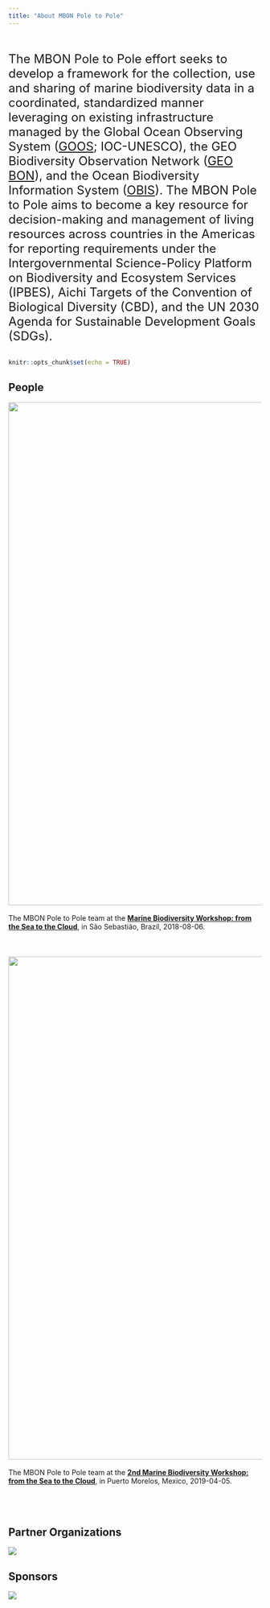 ```yaml
---
title: "About MBON Pole to Pole"
---
```

<br>
<br>
<font size="5"> 
The MBON Pole to Pole effort seeks to develop a framework for the collection, use and sharing of marine biodiversity data in a coordinated, standardized manner leveraging on existing infrastructure managed by the Global Ocean Observing System ([GOOS](http://www.goosocean.org/){target="_blank"}; IOC-UNESCO), the GEO Biodiversity Observation Network ([GEO BON](https://geobon.org/){target="_blank"}), and the Ocean Biodiversity Information System ([OBIS](http://iobis.org/){target="_blank"}). The MBON Pole to Pole aims to become a key resource for decision-making and management of living resources across countries in the Americas for reporting requirements under the Intergovernmental Science-Policy Platform on Biodiversity and Ecosystem Services (IPBES), Aichi Targets of the Convention of Biological Diversity (CBD), and the UN 2030 Agenda for Sustainable Development Goals (SDGs).
</font>
<br>
<br>
```r
knitr::opts_chunk$set(echo = TRUE)
```
## **People**

<img width="1000px" src="images/P2P_group CebiMar.JPG"/>
<br>
<br>
The MBON Pole to Pole team at the [**Marine Biodiversity Workshop: from the Sea to the Cloud**](https://marinebon.github.io/p2p-brazil-workshop/){target="_blank"}, in São Sebastião, Brazil, 2018-08-06.
<br>
<br>
<br>
<br>
<img width="1000px" src="images/P2P_group Puerto Morelos.JPG"/>
<br>
<br>
The MBON Pole to Pole team at the [**2nd Marine Biodiversity Workshop: from the Sea to the Cloud**](https://marinebon.github.io/p2p-mexico-workshop/){target="_blank"}, in Puerto Morelos, Mexico, 2019-04-05.
<br>
<br>
<br>
<br>

## **Partner Organizations**
![](images/partner_orgs.jpg) 

## **Sponsors**
![](images/sponsors.jpg) 



